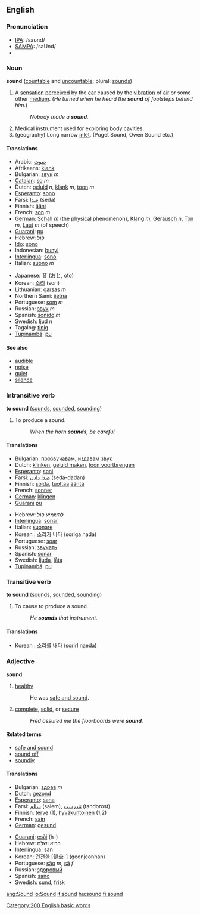 ==English==

{{rank|clear|pretty|except|513|sound|didn\'t|natural|laid}}

===Pronunciation===
{{wikipedia}}
*[[w:IPA|IPA]]: /saʊnd/
*[[w:SAMPA|SAMPA]]: /saUnd/
*{{audio|en-us-sound.ogg|Audio (US)}}

===Noun===
'''sound''' ([[countable]] and [[uncountable]]; plural: [[sounds]])

#A [[sensation]] [[perceived]] by the [[ear]] caused by the [[vibration]] of [[air]] or some other [[medium]]. (''He turned when he heard the '''sound''' of footsteps behind him.'')
#:''Nobody made a '''sound'''.''
#Medical instrument used for exploring body cavities.
#(geography) Long narrow [[inlet]]. (Puget Sound, Owen Sound etc.)
====Translations====
{{top}}
*Arabic: [[صوت ]]
*Afrikaans: [[klank]]
*Bulgarian: [[звук]] ''m''
*[[Catalan]]: [[so]] ''m''
*Dutch: [[geluid]] ''n'', [[klank]] ''m'', [[toon]] ''m''
*[[Esperanto]]: [[sono]]
*Farsi: [[صدا]] (seda)
*Finnish: [[ääni]]
*French: [[son]] ''m''
*[[German]]: [[Schall]] ''m'' (the physical phenomenon), [[Klang]] ''m'', [[Geräusch]] ''n'', [[Ton]] ''m'', [[Laut]] ''m'' (of speech)
*[[Guarani]]: [[pu]]
*Hebrew: קול
*[[Ido]]: [[sono]]
*Indonesian: [[bunyi]]
*[[Interlingua]]: [[sono]]
*Italian: [[suono]] ''m''
{{mid}}
*Japanese: [[音]] (おと, oto)
*Korean: [[소리]] (sori)
*Lithuanian: [[garsas]] ''m''
*Northern Sami: [[jietna]]
*Portuguese: [[som]] ''m''
*Russian: [[звук]] ''m''
*Spanish: [[sonido]] ''m''
*Swedish: [[ljud]] ''n''
*Tagalog: [[tinig]]
*[[Tupinambá]]: [[pu]]
{{bottom}}

====See also====
*[[audible]]
*[[noise]]
*[[quiet]]
*[[silence]]

===Intransitive verb===
'''to sound''' ([[sounds]], [[sounded]], [[sounding]])

# To produce a sound.
#:''When the horn '''sounds''', be careful.''

====Translations====
{{top}}
*Bulgarian: [[прозвучавам]], [[издавам]] [[звук]]
*Dutch: [[klinken]], [[geluid maken]], [[toon voortbrengen]]
*[[Esperanto]]: [[soni]]
*Farsi: [[صدا دادن]] (seda-dadan)
*Finnish: [[soida]], [[tuottaa]] [[ääni|ääntä]]
*French: [[sonner]]
*[[German]]: [[klingen]]
*[[Guarani]] [[pu]]
{{mid}}
*Hebrew: להשמיע קול
*[[Interlingua]]: [[sonar]]
*Italian: [[suonare]]
*Korean : [[소리]]가 나다 (soriga nada)
*Portuguese: [[soar]]
*Russian: [[звучать]]
*Spanish: [[sonar]]
*Swedish: [[ljuda]], [[låta]]
*[[Tupinambá]]: [[pu]]
{{bottom}}

===Transitive verb===
'''to sound''' ([[sounds]], [[sounded]], [[sounding]])

# To cause to produce a sound.
#:''He '''sounds''' that instrument.''

====Translations====
*Korean : [[소리]]를 내다 (sorirl naeda)

===Adjective===
'''sound'''

# [[healthy]]
#: He was [[safe and sound]].
# [[complete]], [[solid]], or [[secure]]
#: ''Fred assured me the floorboards were '''sound'''.''

====Related terms====
*[[safe and sound]]
*[[sound off]]
*[[soundly]]

====Translations====
{{top}}
*Bulgarian: [[здрав]] ''m''
*Dutch: [[gezond]]
*[[Esperanto]]: [[sana]]
*Farsi: [[سالم]] (salem), [[تندرست]] (tandorost)
*Finnish: [[terve]] (1), [[hyväkuntoinen]] (1,2)
*French: [[sain]]
*[[German]]: [[gesund]]
{{mid}}
*[[Guarani]]: [[esãi]] (h-)
*Hebrew: בריא ושלם
*[[Interlingua]]: [[san]]
*Korean: [[건전한]] [健全-] (geonjeonhan)
*Portuguese: [[são]] ''m'', [[sã]] ''f''
*Russian: [[здоровый]]
*Spanish: [[sano]]
*Swedish: [[sund]], [[frisk]]
{{bottom}}

[[Category:200 English basic words]]

[[ang:Sound]]
[[io:Sound]]
[[it:sound]]
[[hu:sound]]
[[fi:sound]]